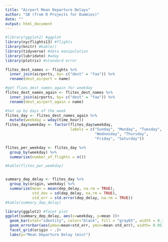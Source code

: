 ```yaml
---
title: "Airport Mean Departure Delays"
author: "SB (from R Projects for Dummies)"
date: ""
output: html_document
---
```

```r
#library(ggplot2) #ggplot
library(nycflights13) #flights
library(knitr) #kable()
library(tidyverse) #data manipulation
library(lubridate) #wday
library(plotrix) #standard error

flites_dest_names <- flights %>%
  inner_join(airports, by= c("dest" = "faa")) %>%
  rename(dest_airport = name)

#get flies_dest_names_again for weekday
flites_dest_names_again <- flites_dest_names %>%
  inner_join(airports, by= c("dest" = "faa")) %>%
  rename(dest_airport_again = name)

#Set up by days of the week
flites_day <- flites_dest_names_again %>%
  mutate(weekday = wday(time_hour))
flites_day$weekday <- factor(flites_day$weekday,
                             labels = c("Sunday", "Monday", "Tuesday", 
                                        "Wednesday", "Thursday",
                                        "Friday", "Saturday"))

flites_per_weekday <- flites_day %>%
  group_by(weekday) %>%
  summarize(number_of_flights = n())

#kable(flites_per_weekday)


summary_dep_delay <- flites_day %>%
  group_by(origin, weekday) %>%
  summarize(mean = mean(dep_delay, na.rm = TRUE),
            std_dev = sd(dep_delay, na.rm = TRUE),
            std_err = std.error(dep_delay, na.rm = TRUE))
#kable(summary_dep_delay)

library(ggplot2) #facet plot
ggplot(summary_dep_delay, aes(x=weekday, y=mean ))+
  geom_bar(stat="identity", color="black", fill = "gray65", width = 0.3)+
  geom_errorbar(aes(ymax=mean+std_err, ymin=mean-std_err), width= 0.05)+
  facet_grid(origin ~ .)+
  labs(y="Mean Departure Delay (min)")



```